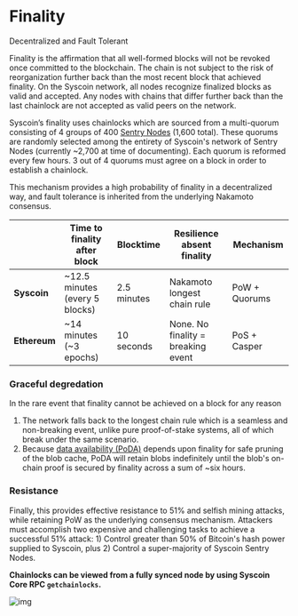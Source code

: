 
# Finality  
Decentralized and Fault Tolerant

Finality is the affirmation that all well-formed blocks will not be revoked once committed to the blockchain. The chain is not subject to the risk of reorganization further back than the most recent block that achieved finality. On the Syscoin network, all nodes recognize finalized blocks as valid and accepted. Any nodes with chains that differ further back than the last chainlock are not accepted as valid peers on the network.

Syscoin’s finality uses chainlocks which are sourced from a multi-quorum consisting of 4 groups of 400 [Sentry Nodes](/docs/tech/sentrynodes) (1,600 total). These quorums are randomly selected among the entirety of Syscoin's network of Sentry Nodes (currently ~2,700 at time of documenting). Each quorum is reformed every few hours. 3 out of 4 quorums must agree on a block in order to establish a chainlock.   

This mechanism provides a high probability of finality in a decentralized way, and fault tolerance is inherited from the underlying Nakamoto consensus.

|             |Time to finality after block|Blocktime   |Resilience absent finality        |Mechanism     |
| :-----------|----------------------------|------------|----------------------------------|--------------|
|**Syscoin**  |~12.5 minutes (every 5 blocks) |2.5 minutes |Nakamoto longest chain rule       |PoW + Quorums |
|**Ethereum** |~14 minutes (~3 epochs)     |10 seconds  |None. No finality = breaking event|PoS + Casper  |

### Graceful degredation

In the rare event that finality cannot be achieved on a block for any reason
1.  The network falls back to the longest chain rule which is a seamless and non-breaking event, unlike pure proof-of-stake systems, all of which break under the same scenario.
1.  Because [data availability (PoDA)](/docs/tech/poda) depends upon finality for safe pruning of the blob cache, PoDA will retain blobs indefinitely until the blob's on-chain proof is secured by finality across a sum of ~six hours.


### Resistance

Finally, this provides effective resistance to 51% and selfish mining attacks, while retaining PoW as the underlying consensus mechanism. Attackers must accomplish two expensive and challenging tasks to achieve a successful 51% attack: 1) Control greater than 50% of Bitcoin's hash power supplied to Syscoin, plus 2) Control a super-majority of Syscoin Sentry Nodes.

**Chainlocks can be viewed from a fully synced node by using Syscoin Core RPC `getchainlocks`.**

![img](../../images/diagram_Chainlocks.png)